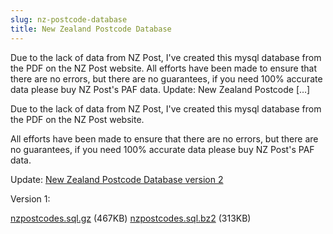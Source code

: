 ```yaml
---
slug: nz-postcode-database
title: New Zealand Postcode Database
---
```

<p>Due to the lack of data from NZ Post, I've created this mysql database from the PDF on the NZ Post website. All efforts have been made to ensure that there are no errors, but there are no guarantees, if you need 100% accurate data please buy NZ Post's PAF data. Update: New Zealand Postcode [&hellip;]</p>


<!--truncate-->
Due to the lack of data from NZ Post, I've created this mysql database from the PDF on the NZ Post website.  

All efforts have been made to ensure that there are no errors, but there are no guarantees, if you need 100% accurate data please buy NZ Post's PAF data.  

Update: [New Zealand Postcode Database version 2](http://www.noodles.net.nz/2007/09/14/new-zealand-postcode-database-v2/)

Version 1:  

[nzpostcodes.sql.gz](https://www.noodles.net.nz/downloads/nzpostcodes.sql.gz) (467KB)
[nzpostcodes.sql.bz2](http://www.noodles.net.nz/downloads/nzpostcodes.sql.bz2) (313KB)  

